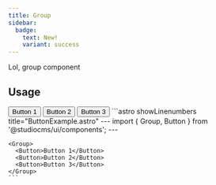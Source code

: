 ```yaml
---
title: Group
sidebar:
  badge:
    text: New!
    variant: success
---
```



Lol, group component

## Usage

<Tabs>
  <TabItem label="Preview">
    <PreviewCard>
      <Group>
        <Button>Button 1</Button>
        <Button>Button 2</Button>
        <Button>Button 3</Button>
      </Group>
    </PreviewCard>
  </TabItem>
  <TabItem label="Code">
    ```astro showLinenumbers title="ButtonExample.astro"
    ---
    import { Group, Button } from '@studiocms/ui/components';
    ---

    <Group>
      <Button>Button 1</Button>
      <Button>Button 2</Button>
      <Button>Button 3</Button>
    </Group>
    ```
  </TabItem>
</Tabs>
